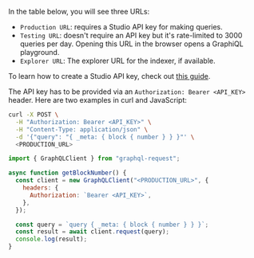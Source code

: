 
In the table below, you will see three URLs:

- `Production URL`: requires a Studio API key for making queries.
- `Testing URL`: doesn't require an API key but it's rate-limited to 3000 queries per day. Opening this URL in the
  browser opens a GraphiQL playground.
- `Explorer URL`: The explorer URL for the indexer, if available.

To learn how to create a Studio API key, check out [this guide](https://thegraph.com/docs/en/studio/managing-api-keys).

The API key has to be provided via an `Authorization: Bearer <API_KEY>` header. Here are two examples in curl and
JavaScript:

<Tabs>

<TabItem value="curl" label="curl">

```bash
curl -X POST \
  -H "Authorization: Bearer <API_KEY>" \
  -H "Content-Type: application/json" \
  -d '{"query": "{ _meta: { block { number } } }"' \
  <PRODUCTION_URL>
```

</TabItem>

<TabItem value="js" label="JavaScript">

```js
import { GraphQLClient } from "graphql-request";

async function getBlockNumber() {
  const client = new GraphQLClient("<PRODUCTION_URL>", {
    headers: {
      Authorization: `Bearer <API_KEY>`,
    },
  });

  const query = `query { _meta: { block { number } } }`;
  const result = await client.request(query);
  console.log(result);
}
```

</TabItem>

</Tabs>

